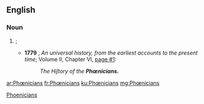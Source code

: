 {{also|Phoenicians}}
==English==

===Noun===
{{head|en|plural}}

# {{alternative spelling of|Phoenicians|nodot=t}}; {{plural of|Phœnician|nocap=t|lang=en}}
#* '''1779''' {{C.E.}}, ''An universal history, from the earliest accounts to the present time''; Volume II, Chapter VI, [http://books.google.com/books?id=0ScIAAAAQAAJ&hl=en&pg=PA1#v=onepage&q&f=false page #1]:
#*: ''The Hiſtory of the '''Phœnicians.'''''

[[Category:English terms spelled with Œ|Phoenicians]]

[[ar:Phœnicians]]
[[fr:Phœnicians]]
[[ku:Phœnicians]]
[[mg:Phœnicians]]
